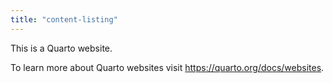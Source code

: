 ```yaml
---
title: "content-listing"
---
```


This is a Quarto website.

To learn more about Quarto websites visit <https://quarto.org/docs/websites>.

